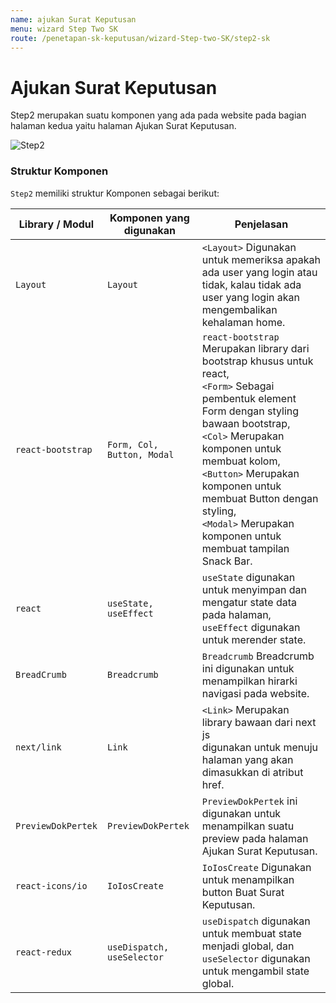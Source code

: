```yaml
---
name: ajukan Surat Keputusan
menu: wizard Step Two SK
route: /penetapan-sk-keputusan/wizard-Step-two-SK/step2-sk
---
```


# Ajukan Surat Keputusan

Step2 merupakan suatu komponen yang ada pada website
pada bagian halaman kedua yaitu halaman Ajukan Surat Keputusan.

![Step2](../../../src/img/WizardSK2/Step2.png)

### Struktur Komponen

`Step2` memiliki struktur Komponen sebagai berikut:

| Library / Modul    | Komponen yang digunakan    | Penjelasan                                                                                                                                                                                                                                                                                                                                                |
| ------------------ | -------------------------- | --------------------------------------------------------------------------------------------------------------------------------------------------------------------------------------------------------------------------------------------------------------------------------------------------------------------------------------------------------- |
| `Layout`           | `Layout`                   | `<Layout>` Digunakan untuk memeriksa apakah ada user yang login atau tidak, kalau tidak ada user yang login akan mengembalikan kehalaman home.                                                                                                                                                                                                            |
| `react-bootstrap`  | `Form, Col, Button, Modal` | `react-bootstrap` Merupakan library dari bootstrap khusus untuk react, <br/> `<Form>` Sebagai pembentuk element Form dengan styling bawaan bootstrap, <br/> `<Col>` Merupakan komponen untuk membuat kolom, <br/> `<Button>` Merupakan komponen untuk membuat Button dengan styling, <br/> `<Modal>` Merupakan komponen untuk membuat tampilan Snack Bar. |
| `react`            | `useState, useEffect`      | `useState` digunakan untuk menyimpan dan mengatur state data pada halaman, <br/> `useEffect` digunakan untuk merender state.                                                                                                                                                                                                                              |
| `BreadCrumb`       | `Breadcrumb`               | `Breadcrumb` Breadcrumb ini digunakan untuk menampilkan hirarki navigasi pada website.                                                                                                                                                                                                                                                                    |
| `next/link`        | `Link`                     | `<Link>` Merupakan library bawaan dari next js <br/> digunakan untuk menuju halaman yang akan dimasukkan di atribut href.                                                                                                                                                                                                                                 |
| `PreviewDokPertek` | `PreviewDokPertek`         | `PreviewDokPertek` ini digunakan untuk menampilkan suatu preview pada halaman Ajukan Surat Keputusan.                                                                                                                                                                                                                                                     |
| `react-icons/io`   | `IoIosCreate`              | `IoIosCreate` Digunakan untuk menampilkan button Buat Surat Keputusan.                                                                                                                                                                                                                                                                                    |
| `react-redux`      | `useDispatch, useSelector` | `useDispatch` digunakan untuk membuat state menjadi global, dan <br/> `useSelector` digunakan untuk mengambil state global.                                                                                                                                                                                                                                     |
